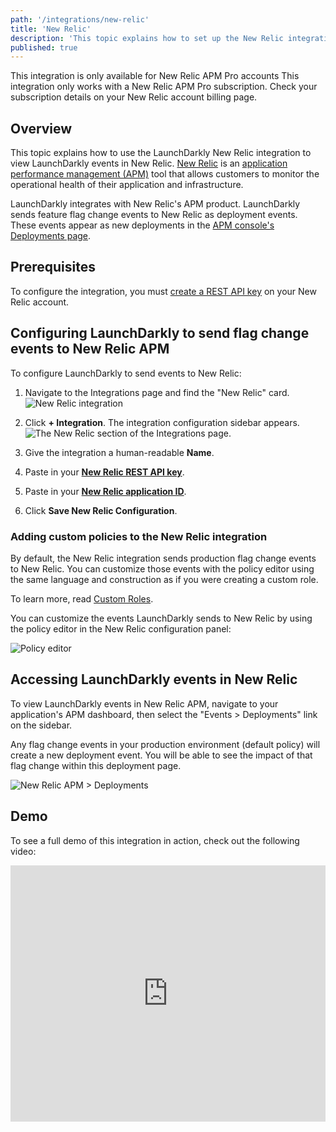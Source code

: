 ```yaml
---
path: '/integrations/new-relic'
title: 'New Relic'
description: 'This topic explains how to set up the New Relic integration to view LaunchDarkly events in New Relic.'
published: true
---
```


<Callout intent="info">
  <CalloutTitle>
    This integration is only available for New Relic APM Pro accounts
  </CalloutTitle>
  <CalloutDescription>
    This integration only works with a New Relic APM Pro subscription. Check your subscription details on your New Relic account billing page.
  </CalloutDescription>
</Callout>

## Overview

This topic explains how to use the LaunchDarkly New Relic integration to view LaunchDarkly events in New Relic. [New Relic](https://www.newrelic.com/) is an [application performance management (APM)](https://en.m.wikipedia.org/wiki/Application_performance_management) tool that allows customers to monitor the operational health of their application and infrastructure.

LaunchDarkly integrates with New Relic's APM product. LaunchDarkly sends feature flag change events to New Relic as deployment events. These events appear as new deployments in the [APM console's Deployments page](https://docs.newrelic.com/docs/apm/applications-menu/events/deployments-page-view-impact-your-app-users#dep_procedures).

## Prerequisites

To configure the integration, you must [create a REST API key](https://docs.newrelic.com/docs/apis/get-started/intro-apis/types-new-relic-api-keys#rest-api-key) on your New Relic account.

## Configuring LaunchDarkly to send flag change events to New Relic APM

To configure LaunchDarkly to send events to New Relic:

1. Navigate to the Integrations page and find the "New Relic" card.
![New Relic integration](../images/new-relic-add-integration.png)

2. Click **+ Integration**. The integration configuration sidebar appears.
![The New Relic section of the Integrations page.](../images/new-relic-integration-panel.png)

3. Give the integration a human-readable **Name**.

4. Paste in your [**New Relic REST API key**](https://docs.newrelic.com/docs/apis/get-started/intro-apis/types-new-relic-api-keys#rest-api-key).

5. Paste in your [**New Relic application ID**](https://docs.newrelic.com/docs/accounts/install-new-relic/account-setup/app-id-other-product-ids#ui).

6. Click **Save New Relic Configuration**.

### Adding custom policies to the New Relic integration

By default, the New Relic integration sends production flag change events to
New Relic. You can customize those events with the policy editor using the same language and construction as if you were creating a custom role.

To learn more, read [Custom Roles](/home/account-security/custom-roles).

You can customize the events LaunchDarkly sends to New Relic by using the policy
editor in the New Relic configuration panel:

![Policy editor](../images/new-relic-policy-editor.png)

## Accessing LaunchDarkly events in New Relic

To view LaunchDarkly events in New Relic APM, navigate to your application's APM dashboard, then select the "Events > Deployments" link on the sidebar.

Any flag change events in your production environment (default policy) will create a new deployment event. You will be able to see the impact of that flag change within this deployment page.

![New Relic APM > Deployments](../images/new-relic-view-events.png)

## Demo

To see a full demo of this integration in action, check out the following video:

<iframe width="100%" height="410" src="https://www.youtube.com/embed/j2meAZRiW_c?cc_load_policy=1" frameborder="0" allow="accelerometer; autoplay; encrypted-media; gyroscope; picture-in-picture" allowfullscreen style="margin-bottom:24px"></iframe>
